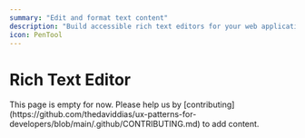 ```yaml
---
summary: "Edit and format text content"
description: "Build accessible rich text editors for your web applications. Learn best practices for text formatting, keyboard shortcuts, and accessibility considerations."
icon: PenTool
---
```



# Rich Text Editor

<Callout type="warning">
  This page is empty for now. Please help us by
  [contributing](https://github.com/thedaviddias/ux-patterns-for-developers/blob/main/.github/CONTRIBUTING.md)
  to add content.
</Callout>
